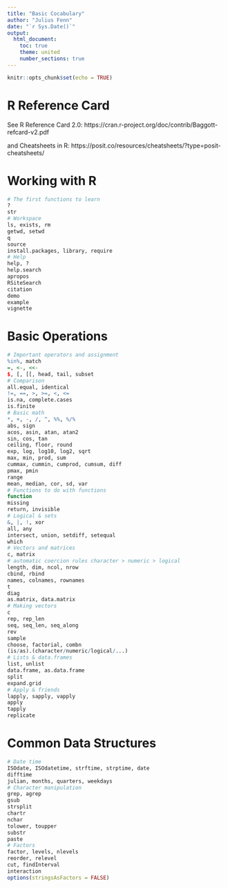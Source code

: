 ---
title: "Basic Cocabulary"
author: "Julius Fenn"
date: "`r Sys.Date()`"
output:
  html_document:
    toc: true
    theme: united
    number_sections: true
---




```{r setup, include=FALSE}
knitr::opts_chunk$set(echo = TRUE)
```

# R Reference Card

See R Reference Card 2.0: https://cran.r-project.org/doc/contrib/Baggott-refcard-v2.pdf

and Cheatsheets in R:  https://posit.co/resources/cheatsheets/?type=posit-cheatsheets/


# Working with R

```{r, eval=FALSE}
# The first functions to learn
?
str
# Workspace
ls, exists, rm
getwd, setwd
q
source
install.packages, library, require
# Help
help, ?
help.search
apropos
RSiteSearch
citation
demo
example
vignette
```


# Basic Operations

```{r, eval=FALSE}
# Important operators and assignment
%in%, match
=, <-, <<-
$, [, [[, head, tail, subset
# Comparison
all.equal, identical
!=, ==, >, >=, <, <=
is.na, complete.cases
is.finite
# Basic math
*, +, -, /, ^, %%, %/%
abs, sign
acos, asin, atan, atan2
sin, cos, tan
ceiling, floor, round
exp, log, log10, log2, sqrt
max, min, prod, sum
cummax, cummin, cumprod, cumsum, diff
pmax, pmin
range
mean, median, cor, sd, var
# Functions to do with functions
function
missing
return, invisible
# Logical & sets
&, |, !, xor
all, any
intersect, union, setdiff, setequal
which
# Vectors and matrices
c, matrix
# automatic coercion rules character > numeric > logical
length, dim, ncol, nrow
cbind, rbind
names, colnames, rownames
t
diag
as.matrix, data.matrix
# Making vectors
c
rep, rep_len
seq, seq_len, seq_along
rev
sample
choose, factorial, combn
(is/as).(character/numeric/logical/...)
# Lists & data.frames
list, unlist
data.frame, as.data.frame
split
expand.grid
# Apply & friends
lapply, sapply, vapply
apply
tapply
replicate
```

# Common Data Structures

```{r, eval=FALSE}
# Date time
ISOdate, ISOdatetime, strftime, strptime, date
difftime
julian, months, quarters, weekdays
# Character manipulation
grep, agrep
gsub
strsplit
chartr
nchar
tolower, toupper
substr
paste
# Factors
factor, levels, nlevels
reorder, relevel
cut, findInterval
interaction
options(stringsAsFactors = FALSE)
```
